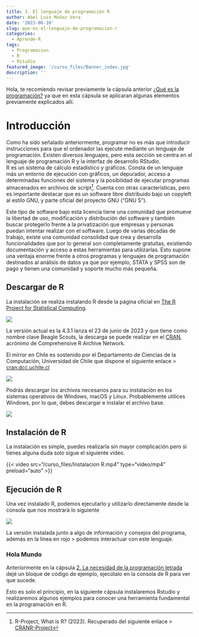```yaml
---
title: 3. El lenguaje de programación R
author: Abel Luis Muñoz Vera
date: '2023-06-10'
slug: que-es-el-lenguaje-de-programacion-r
categories:
  - Aprende-R
tags:
  - Programacion
  - R
  - Rstudio
featured_image: '/curso_files/Banner_index.jpg'
description: ''
---
```


Hola, te recomiendo revisar previamente la cápsula anterior [¿Qué es la programación?](https://abeluis.netlify.app/aprender/2023-05-28-que-es-programacion/) ya que en esta cápsula se aplicaran algunas elementos previamente explicados allí.

# Introducción

Como ha sido señalado anteriormente, programar no es más que introducir instrucciones para que el ordenador las ejecute mediante un lenguaje de programación. Existen diversos lenguajes, pero esta sección se centra en el lenguaje de programación R y la interfaz de desarrollo RStudio.\
R es un sistema de cálculo estadístico y gráficos. Consta de un lenguaje más un entorno de ejecución con gráficos, un depurador, acceso a determinadas funciones del sistema y la posibilidad de ejecutar programas almacenados en archivos de script[^1]. Cuenta con otras características, pero es importante destacar que es un software libre distribuido bajo un copyleft al estilo GNU, y parte oficial del proyecto GNU ("GNU S").

[^1]: R-Project, What is R? (2023). Recuperado del siguiente enlace \> [CRANR-Project](https://cran.r-project.org/index.html)

Este tipo de software bajo esta licencia tiene una comunidad que promueve la libertad de uso, modificación y distribución del software y también buscar protegerlo frente a la privatización que empresas y personas puedan intentar realizar con el software. Luego de varias décadas de trabajo, existe una comunidad consolidad que crea y desarrolla funcionalidades que por lo general son completamente gratuitas, existiendo documentación y acceso a estas herramientas para utilizarlas. Esto supone una ventaja enorme frente a otros programas y lenguajes de programación destinados al análisis de datos ya que por ejemplo, STATA y SPSS son de pago y tienen una comunidad y soporte mucho más pequeña.

## Descargar de R

La instalación se realiza instalando R desde la página oficial en [The R Project for Statistical Computing](https://www.r-project.org/).

![](/curso_files/Screenshot1.png)

La versión actual es la 4.3.1 lanza el 23 de junio de 2023 y que tiene como nombre clave Beagle Scouts, la descarga se puede realizar en el [CRAN](https://cran.r-project.org/mirrors.html), acrónimo de Comprehensive R Archive Network.

El mirror en Chile es sostenido por el Departamento de Ciencias de la Computación, Universidad de Chile que dispone el siguiente enlace \> [cran.dcc.uchile.cl](https://cran.dcc.uchile.cl/)

![](/curso_files/Screenshot2.png)

Podrás descargar los archivos necesarios para su instalación en los sistemas operativos de Windows, macOS y Linux. Probablemente utilices Windows, por lo que, debes descargar e instalar el archivo base.

![](/curso_files/Screenshot3.png)

## Instalación de R

La instalación es simple, puedes realizarla sin mayor complicación pero si tienes alguna duda solo sigue el siguiente vídeo.

{{< video src="/curso_files/Instalacion R.mp4" type="video/mp4" preload="auto" >}}

## Ejecución de R

Una vez instalado R, podemos ejecutarlo y utilizarlo directamente desde la consola que nos mostrará lo siguiente

![](/curso_files/Screenshot4.png)

La versión instalada junto a algo de información y consejos del programa, además en la línea en rojo \> podemos interactuar con este lenguaje.

### Hola Mundo

Anteriormente en la cápsula [2. La necesidad de la programación letrada](https://abeluis.netlify.app/aprender/programacion-letrada/) dejé un bloque de código de ejemplo, ejecútalo en la consola de R para ver que sucede.

Esto es solo el principio, en la siguiente cápsula instalaremos Rstudio y realizaremos algunos ejemplos para conocer una herramienta fundamental en la programación en R.
